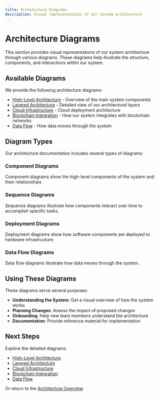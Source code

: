 ```yaml
---
title: Architecture Diagrams
description: Visual representations of our system architecture
---
```



# Architecture Diagrams

<ContentBlock>
  This section provides visual representations of our system architecture through various diagrams.
  These diagrams help illustrate the structure, components, and interactions within our system.
</ContentBlock>

<SectionAnchor id="available-diagrams" />

## Available Diagrams

We provide the following architecture diagrams:

- [High-Level Architecture](/architecture/diagrams/high-level-architecture) - Overview of the main system components
- [Layered Architecture](/architecture/diagrams/layered-architecture) - Detailed view of our architectural layers
- [Cloud Infrastructure](/architecture/diagrams/cloud-infrastructure) - Cloud deployment architecture
- [Blockchain Integration](/architecture/diagrams/blockchain-integration) - How our system integrates with blockchain networks
- [Data Flow](/architecture/diagrams/data-flow) - How data moves through the system

<SectionAnchor id="diagram-types" />

## Diagram Types

Our architecture documentation includes several types of diagrams:

### Component Diagrams

Component diagrams show the high-level components of the system and their relationships.

### Sequence Diagrams

Sequence diagrams illustrate how components interact over time to accomplish specific tasks.

### Deployment Diagrams

Deployment diagrams show how software components are deployed to hardware infrastructure.

### Data Flow Diagrams

Data flow diagrams illustrate how data moves through the system.

<SectionAnchor id="using-diagrams" />

## Using These Diagrams

These diagrams serve several purposes:

- **Understanding the System**: Get a visual overview of how the system works
- **Planning Changes**: Assess the impact of proposed changes
- **Onboarding**: Help new team members understand the architecture
- **Documentation**: Provide reference material for implementation

<SectionAnchor id="next-steps" />

## Next Steps

Explore the detailed diagrams:

- [High-Level Architecture](/architecture/diagrams/high-level-architecture)
- [Layered Architecture](/architecture/diagrams/layered-architecture)
- [Cloud Infrastructure](/architecture/diagrams/cloud-infrastructure)
- [Blockchain Integration](/architecture/diagrams/blockchain-integration)
- [Data Flow](/architecture/diagrams/data-flow)

Or return to the [Architecture Overview](/architecture/overview).
